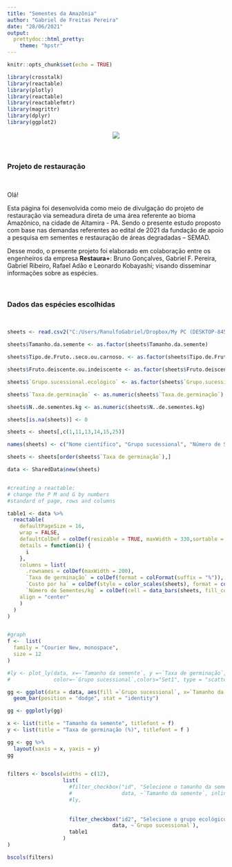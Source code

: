 ```yaml
---
title: "Sementes da Amazônia"
author: "Gabriel de Freitas Pereira"
date: "28/06/2021"
output: 
  prettydoc::html_pretty:
    theme: "hpstr"
---
```


```r
knitr::opts_chunk$set(echo = TRUE)

library(crosstalk)
library(reactable)
library(plotly)
library(reactable)
library(reactablefmtr)
library(magrittr)
library(dplyr)
library(ggplot2)

```

<center>

![](/Users/RanulfoGabriel/Dropbox/My PC (DESKTOP-845RU19)/Desktop/sementes/proj_sementes/logo/Restaura+.png)

</center>

\  
\  

### Projeto de restauração
  
\  
\  

Olá!
  
Esta página foi desenvolvida como meio de divulgação do projeto de restauração via semeadura direta de uma área referente ao bioma Amazônico, na cidade de Altamira - PA. Sendo o presente estudo proposto com base nas demandas referentes ao edital de 2021 da fundação de apoio a pesquisa em sementes e restauração de áreas degradadas – SEMAD.   

Desse modo, o presente projeto foi elaborado em colaboração entre os engenheiros da empresa **Restaura+**:
Bruno Gonçalves, Gabriel F. Pereira, Gabriel Ribeiro, Rafael Adão e Leonardo Kobayashi; visando disseminar informações sobre as espécies.


\  
\  
\  

### Dados das espécies escolhidas

\  
\  

```r
sheets <- read.csv2("C:/Users/RanulfoGabriel/Dropbox/My PC (DESKTOP-845RU19)/Desktop/planilha_sementes.csv", header = TRUE)

sheets$Tamanho.da.semente <- as.factor(sheets$Tamanho.da.semente)

sheets$Tipo.de.Fruto..seco.ou.carnoso. <- as.factor(sheets$Tipo.de.Fruto..seco.ou.carnoso.)

sheets$Fruto.deiscente.ou.indeiscente <- as.factor(sheets$Fruto.deiscente.ou.indeiscente)

sheets$`Grupo.sucessional.ecológico` <- as.factor(sheets$`Grupo.sucessional.ecológico`) 

sheets$`Taxa.de.germinação` <- as.numeric(sheets$`Taxa.de.germinação`)

sheets$N..de.sementes.kg <- as.numeric(sheets$N..de.sementes.kg)

sheets[is.na(sheets)] <- 0

sheets <- sheets[,c(1,11,13,14,15,25)]

names(sheets) <- c("Nome científico", "Grupo sucessional", "Número de Sementes/kg", "Tamanho da semente", "Taxa de germinação", "Custo por ha")

sheets <- sheets[order(sheets$`Taxa de germinação`),]

data <- SharedData$new(sheets)


#creating a reactable:
# change the P M and G by numbers
#standard of page, rows and columns

table1 <- data %>% 
  reactable(
    defaultPageSize = 16,
    wrap = FALSE,
    defaultColDef = colDef(resizable = TRUE, maxWidth = 330,sortable = TRUE),
    details = function(i) {
      i
    },
    columns = list(
      .rownames = colDef(maxWidth = 200),
      `Taxa de germinação` = colDef(format = colFormat(suffix = "%")), 
      `Custo por ha` = colDef(style = color_scales(sheets), format = colFormat(prefix = "R$")),
      `Número de Sementes/kg` = colDef(cell = data_bars(sheets, fill_color = RColorBrewer::brewer.pal(5, "YlOrRd")), 
    align = "center"
    )
  )
)


#graph 
f <-  list(
  family = "Courier New, monospace", 
  size = 12
)

#ly <- plot_ly(data, x=~`Tamanho da semente`, y =~`Taxa de germinação`,
#              color=~`Grupo sucessional`,colors="Set1", type = "scatter", mode= "markers") 

gg <- ggplot(data = data, aes(fill =`Grupo sucessional`, x=`Tamanho da semente`, y =`Taxa de germinação`)) +
  geom_bar(position = "dodge", stat = "identity")

gg <- ggplotly(gg)

x <- list(title = "Tamanho da semente", titlefont = f)
y <- list(title = "Taxa de germinação (%)", titlefont = f )

gg <- gg %>% 
  layout(xaxis = x, yaxis = y)
gg

    
filters <- bscols(widths = c(12),
                  list(
                    #filter_checkbox("id", "Selecione o tamanho da semente:",
                    #                data, ~`Tamanho da semente`, inline = TRUE),
                    #ly,
                    
                    
                    filter_checkbox("id2", "Selecione o grupo ecológico:",
                                  data, ~`Grupo sucessional`),
                    table1
                  )
) 

bscols(filters)


```

